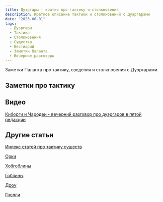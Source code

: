 ```yaml
---
title: Дуэргары - кратко про тактику и столкновения
description: Краткое описание тактики и столкновений с Дуэргарами
date: "2023-06-01"
tags:
  - Дуэргары
  - Тактика
  - Столкновения
  - Существа
  - Бестиарий
  - Заметки Паланта
  - Вечерние разговоры
---
```


Заметки Паланта про тактику, сведения и столкновения с Дуэргарами.

## Заметки про тактику

## Видео

[Киборги и Чародеи - вечерний разговор про дуэргаров в пятой редакции](https://www.youtube.com/live/AeojF8FdcPE?feature=share)

## Другие статьи

[Инлекс статей про тактику существ](/posts/articles/bestiary-tactics-index)

[Орки](/posts/articles/orcs-tactics-lore-encounters)

[Хобгоблины](/posts/articles/hobgoblins)

[Гоблины](/posts/articles/goblins-tactics-lore-encounters)

[Дроу](/posts/articles/drow-tactics-lore-encounters)

[Гнолли](/posts/articles/gnolls-tactics-lore-encounters)
